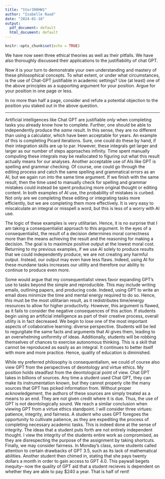 ```yaml
---
title: "Stor390HW1"
author: "Isabelle Raad"
date: "2024-01-18"
output:
  pdf_document: default
  html_document: default
---
```


```r
knitr::opts_chunk$set(echo = TRUE)
```

We have now seen three ethical theories as well as their pitfalls.  We have also thoroughly discussed their applications to the justifiability of chat GPT.

Now it is your turn to demonstrate your own understanding and mastery of these philosophical concepts.  To what extent, or under what circumstances, is the use of Chat-GPT justifiable in academic settings?  Use (at least) one of the above principles as a supporting argument for your position.  Argue for your position in one page or less.

In no more than half a page, consider and refute a potential objection to the position you staked out in the above question.

------------------------------------------------------------------

Artificial intelligences like Chat GPT are justifiable *only* when completing tasks you already know how to complete. Further, one should be able to independently produce the *same* result. In this sense, they are no different than using a calculator, which have been acceptable for years. An example of this is completing Picard iterations. Sure, one could do these by hand, if their integration skills are up to par. However, these integrals get larger and larger as our number of steps approaches infinity. Time spent manually computing these integrals may be reallocated to figuring out what this result actually means for our analyses. Another acceptable use of AIs like GPT is spelling and grammar checking. Of course, one could go through the editing process and catch the same spelling and grammatical errors as an AI, but we again run into the same time argument. If we finish with the same result, then the time used to manually check for spelling and grammar mistakes could instead be spent producing more original thought or editing content. In both examples of AI use, the probability of mistakes is curbed. Not only are we completing these editing or integrating tasks more efficiently, but we are completing them more effectively. It is very easy to miscalculate an integral or misspell a word, but this is less of a worry with AI use.

The logic of these examples is very utilitarian. Hence, it is no surprise that I am taking a consequentialist approach to this argument. In the eyes of a consequentialist, the result of a decision determines moral correctness more than the means achieving the result and the reasoning for making a decision. The goal is to maximize positive output at the lowest moral cost. Returning to my previous examples, if we use AI solely to produce results that we could independently produce, we are not creating any harmful output. Instead, our output may even have less flaws. Indeed, using AI for these mundane tasks increases our utility and therefore our ability to continue to produce even more.

Some would argue that my consequentialist views favor expanding GPT's use to tasks beyond the simple and reproducible. This may include writing emails, outlining papers, and producing code. Indeed, using GPT to write an email does minimize the time and mental energy required to do so. Hence, this must be the most utilitarian result, as it redistributes time/energy resources to allow for higher productivity. However, this argument is flawed, as it fails to consider the negative consequences of this action. If students begin using an artificial intelligence as part of their creative process, overall utility is in fact decreased. We begin to lose one of the most important aspects of collaborative learning: diverse perspective. Students will be led to regurgitate the same facts and arguments that AI gives them, leading to an overwhelming uniformity of ideas. Additionally, students will be robbing themselves of chances to exercise autonomous thinking. This is a skill that cannot be reproduced as easily as an integral. It continues to better itself with more and more practice. Hence, quality of education is diminished.

While my preferred philosophy is consequentialism, we could of course also view GPT from the perspectives of deontology and virtue ethics. My position holds steadfast from the deontological point of view. Chat GPT takes in billions of sources. Any time a student used Chat GPT, they can make its instrumentation known, but they cannot properly cite the many sources that GPT has picked information from. Without proper acknowledgement, the authors of these sources are simply treated as a means to an end. They are not given credit where it is due. Thus, the use of GPT is not deontologically sound. We reach a similar conclusion when viewing GPT from a virtue ethics standpoint. I will consider three virtues: patience, integrity, and fairness. A student who uses GPT foregoes the opportunity to cultivate patience, as they are expediting the process of completing necessary academic tasks. This is indeed done at the sense of integrity. The ideas that a student puts forth are not entirely independent thought. I view the integrity of the students entire work as compromised, as they are disrespecting the purpose of the assignment by taking shortcuts. Finally, we may consider fairness. In Monday's class, some students called attention to certain drawbacks of GPT 3.5, such as its lack of mathematical abilities. Another student then chimed in, stating that she pays twenty dollars a month in order to gain access to GPT 4.0. This paywall begets inequity-- now the quality of GPT aid that a student recieves is dependent on whether they are able to pay $240 a year. That is half of rent!